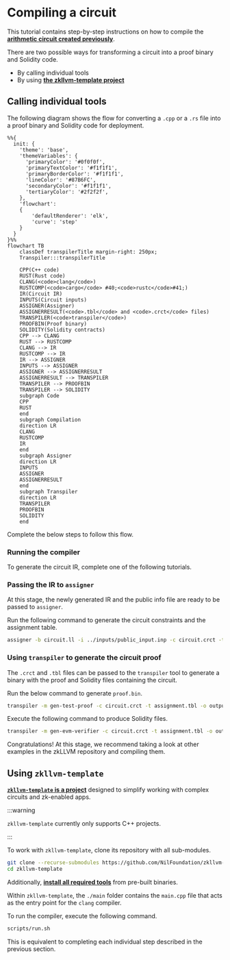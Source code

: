 
# Compiling a circuit

This tutorial contains step-by-step instructions on how to compile the [**arithmetic circuit created previously**](./writing-a-simple-circuit).

There are two possible ways for transforming a circuit into a proof binary and Solidity code.

- By calling individual tools
- By using [**the zkllvm-template project**](https://github.com/NilFoundation/zkllvm-template)

## Calling individual tools

The following diagram shows the flow for converting a `.cpp` or a `.rs` file into a proof binary and Solidity code for deployment.

```mermaid
%%{
  init: {
    'theme': 'base',
    'themeVariables': {
      'primaryColor': '#0f0f0f',
      'primaryTextColor': '#f1f1f1',
      'primaryBorderColor': '#f1f1f1',
      'lineColor': '#87B6FC',
      'secondaryColor': '#f1f1f1',
      'tertiaryColor': '#2f2f2f',
    },
    'flowchart':
    {
        'defaultRenderer': 'elk',
        'curve': 'step'
    }
  }
}%%
flowchart TB
    classDef transpilerTitle margin-right: 250px;
    Transpiler:::transpilerTitle

    CPP(C++ code)
    RUST(Rust code)
    CLANG(<code>clang</code>)
    RUSTCOMP(<code>cargo</code> #40;<code>rustc</code>#41;)
    IR(Circuit IR)
    INPUTS(Circuit inputs)
    ASSIGNER(Assigner)
    ASSIGNERRESULT(<code>.tbl</code> and <code>.crct</code> files)
    TRANSPILER(<code>transpiler</code>)
    PROOFBIN(Proof binary)
    SOLIDITY(Solidity contracts)
    CPP --> CLANG
    RUST --> RUSTCOMP
    CLANG --> IR
    RUSTCOMP --> IR
    IR --> ASSIGNER
    INPUTS --> ASSIGNER
    ASSIGNER --> ASSIGNERRESULT
    ASSIGNERRESULT --> TRANSPILER
    TRANSPILER --> PROOFBIN
    TRANSPILER --> SOLIDITY
    subgraph Code
    CPP
    RUST
    end
    subgraph Compilation
    direction LR
    CLANG
    RUSTCOMP
    IR
    end
    subgraph Assigner
    direction LR
    INPUTS
    ASSIGNER
    ASSIGNERRESULT
    end
    subgraph Transpiler
    direction LR
    TRANSPILER
    PROOFBIN
    SOLIDITY
    end
```

Complete the below steps to follow this flow.

### Running the compiler

To generate the circuit IR, complete one of the following tutorials.

<DocCardList/>

### Passing the IR to `assigner`

At this stage, the newly generated IR and the public info file are ready to be passed to `assigner`.

Run the following command to generate the circuit constraints and the assignment table.

```bash
assigner -b circuit.ll -i ../inputs/public_input.inp -c circuit.crct -t assignment.tbl -e pallas --generate-type circuit-assignment
```

### Using `transpiler` to generate the circuit proof

The `.crct` and `.tbl` files can be passed to the `transpiler` tool to generate a binary with the proof and Solidity files containing the circuit.

Run the below command to generate `proof.bin`.

```bash
transpiler -m gen-test-proof -c circuit.crct -t assignment.tbl -o output -e pallas
```

Execute the following command to produce Solidity files.

```bash
transpiler -m gen-evm-verifier -c circuit.crct -t assignment.tbl -o output -e pallas --optimize-gates
```

Congratulations! At this stage, we recommend taking a look at other examples in the zkLLVM repository and compiling them.

## Using `zkllvm-template`

[**`zkllvm-template` is a project**](https://github.com/NilFoundation/zkllvm-template) designed to simplify working with complex circuits and zk-enabled apps.

:::warning

`zkllvm-template` currently only supports C++ projects.

:::

To work with `zkllvm-template`, clone its repository with all sub-modules.

```bash
git clone --recurse-submodules https://github.com/NilFoundation/zkllvm-template.git
cd zkllvm-template
```

Additionally, [**install all required tools**](./installation) from pre-built binaries.

Within `zkllvm-template`, the `./main` folder contains the `main.cpp` file that acts as the entry point for the `clang` compiler.

To run the compiler, execute the following command.

```bash
scripts/run.sh
```

This is equivalent to completing each individual step described in the previous section.

